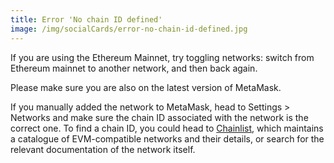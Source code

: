 ```yaml
---
title: Error 'No chain ID defined'
image: /img/socialCards/error-no-chain-id-defined.jpg
---
```



<CustomLayout />

If you are using the Ethereum Mainnet, try toggling networks: switch from Ethereum mainnet to another network, and then back again.

Please make sure you are also on the latest version of MetaMask.

If you manually added the network to MetaMask, head to Settings > Networks and make sure the chain ID associated with the network is the correct one. To find a chain ID, you could head to [Chainlist](/networks-and-sidechains/managing-networks/add-a-network-using-chainlist), which maintains a catalogue of EVM-compatible networks and their details, or search for the relevant documentation of the network itself.
